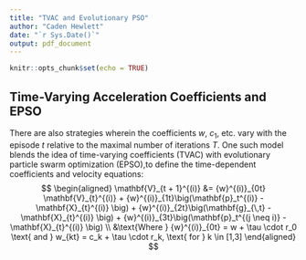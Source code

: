 ```yaml
---
title: "TVAC and Evolutionary PSO"
author: "Caden Hewlett"
date: "`r Sys.Date()`"
output: pdf_document
---
```


```r
knitr::opts_chunk$set(echo = TRUE)
```

## Time-Varying Acceleration Coefficients and EPSO

There are also strategies wherein the coefficients $w$, $c_1$, etc. vary with the episode $t$ relative to the maximal number of iterations $T$. One such model blends the idea of time-varying coefficients (TVAC) with evolutionary particle swarm optimization (EPSO),to define the time-dependent coefficients and velocity equations:
$$
\begin{aligned}
\mathbf{V}_{t + 1}^{(i)} &=  {w}^{(i)}_{0t} \mathbf{V}_{t}^{(i)} + {w}^{(i)}_{1t}\big(\mathbf{p}_t^{(i)} -  \mathbf{X}_{t}^{(i)} \big) +  {w}^{(i)}_{2t}\big(\mathbf{g}_{\,t} -   \mathbf{X}_{t}^{(i)} \big) +  {w}^{(i)}_{3t}\big(\mathbf{p}_t^{(j \neq i)} -  \mathbf{X}_{t}^{(i)} \big) \\
&\text{Where } {w}^{(i)}_{0t} = w + \tau \cdot r_0 \text{ and } w_{kt} =  c_k + \tau \cdot r_k, \text{ for } k \in [1,3]
\end{aligned}
$$
